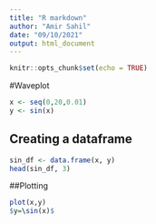 ```yaml
---
title: "R markdown"
author: "Amir Sahil"
date: "09/10/2021"
output: html_document
---
```


```r
knitr::opts_chunk$set(echo = TRUE)
```

#Waveplot

```r
x <- seq(0,20,0.01)
y <- sin(x)
```

## Creating a dataframe
```r
sin_df <- data.frame(x, y)
head(sin_df, 3)
```

##Plotting
```r
plot(x,y)
$y=\sin(x)$
```